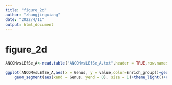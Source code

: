 ```yaml
---
title: "figure_2d"
author: "zhangjingxiang"
date: "2022/4/11"
output: html_document
---
```



# figure_2d
```R
ANCOMvsLEfSe_A<-read.table("ANCOMvsLEfSe_A.txt",header = TRUE,row.names = 1)

ggplot(ANCOMvsLEfSe_A,aes(x = Genus, y = value,color=Enrich_group))+geom_hline(yintercept = 0)+geom_point(size = 3) +
    geom_segment(aes(xend = Genus, yend = 0), size = 1)+theme_light()+coord_flip()+theme(axis.text.y=element_text(size=12,face="bold.italic"),axis.text.x=element_text(size=12,face="bold"))+ylab("ANCOM:W_value")

```